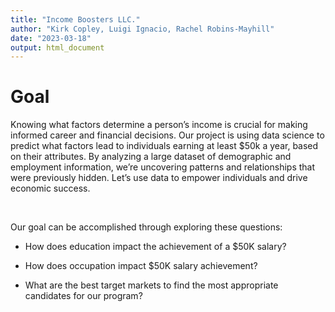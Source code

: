 ```yaml
---
title: "Income Boosters LLC."
author: "Kirk Copley, Luigi Ignacio, Rachel Robins-Mayhill"
date: "2023-03-18"
output: html_document
---
```


# Goal

Knowing what factors determine a person's income is crucial for making informed career and financial decisions. Our project is using data science to predict what factors lead to individuals earning at least $50k a year, based on their attributes. By analyzing a large dataset of demographic and employment information, we're uncovering patterns and relationships that were previously hidden. Let's use data to empower individuals and drive economic success.

<br>

Our goal can be accomplished through exploring these questions:

* How does education impact the achievement of a $50K salary?

* How does occupation impact $50K salary achievement?

* What are the best target markets to find the most appropriate candidates for our program?
